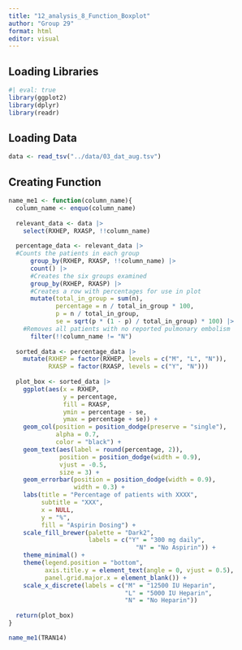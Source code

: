 ```yaml
---
title: "12_analysis_8_Function_Boxplot"
author: "Group 29"
format: html
editor: visual
---
```


## Loading Libraries

```r
#| eval: true
library(ggplot2)
library(dplyr)
library(readr)
```

## Loading Data

```r
data <- read_tsv("../data/03_dat_aug.tsv")
```

## Creating Function

```r
name_me1 <- function(column_name){
  column_name <- enquo(column_name)
  
  relevant_data <- data |> 
    select(RXHEP, RXASP, !!column_name) 
  
  percentage_data <- relevant_data |>
  #Counts the patients in each group
      group_by(RXHEP, RXASP, !!column_name) |> 
      count() |> 
      #Creates the six groups examined
      group_by(RXHEP, RXASP) |>
      #Creates a row with percentages for use in plot
      mutate(total_in_group = sum(n),
             percentage = n / total_in_group * 100,
             p = n / total_in_group,
             se = sqrt(p * (1 - p) / total_in_group) * 100) |> 
    #Removes all patients with no reported pulmonary embolism
      filter(!!column_name != "N") 
  
  sorted_data <- percentage_data |> 
    mutate(RXHEP = factor(RXHEP, levels = c("M", "L", "N")),
           RXASP = factor(RXASP, levels = c("Y", "N")))
  
  plot_box <- sorted_data |>   
    ggplot(aes(x = RXHEP,
               y = percentage,
               fill = RXASP,
               ymin = percentage - se,
               ymax = percentage + se)) +
    geom_col(position = position_dodge(preserve = "single"),
             alpha = 0.7,
             color = "black") +
    geom_text(aes(label = round(percentage, 2)),
              position = position_dodge(width = 0.9),
              vjust = -0.5,
              size = 3) +
    geom_errorbar(position = position_dodge(width = 0.9),
                  width = 0.3) +
    labs(title = "Percentage of patients with XXXX",
         subtitle = "XXX",
         x = NULL,
         y = "%",
         fill = "Aspirin Dosing") +
    scale_fill_brewer(palette = "Dark2",
                      labels = c("Y" = "300 mg daily",
                                   "N" = "No Aspirin")) +
    theme_minimal() +
    theme(legend.position = "bottom",
          axis.title.y = element_text(angle = 0, vjust = 0.5),
          panel.grid.major.x = element_blank()) +
    scale_x_discrete(labels = c("M" = "12500 IU Heparin",
                                "L" = "5000 IU Heparin",
                                "N" = "No Heparin"))
  
  return(plot_box)
}

name_me1(TRAN14)
```

